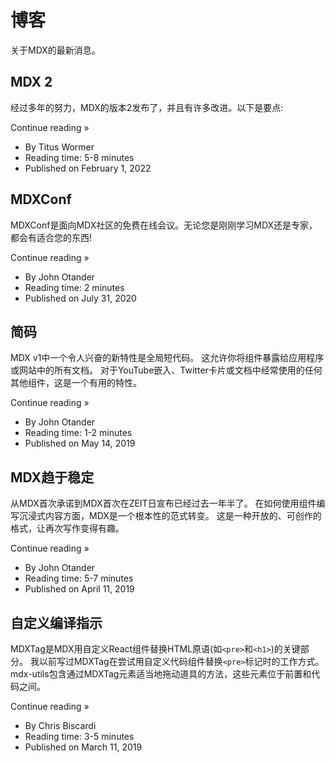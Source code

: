 # 博客

关于MDX的最新消息。

## MDX 2

经过多年的努力，MDX的版本2发布了，并且有许多改进。以下是要点:

Continue reading »

- By Titus Wormer
- Reading time: 5-8 minutes
- Published on February 1, 2022

## MDXConf

MDXConf是面向MDX社区的免费在线会议。无论您是刚刚学习MDX还是专家，都会有适合您的东西!

Continue reading »

- By John Otander
- Reading time: 2 minutes
- Published on July 31, 2020

## 简码

MDX v1中一个令人兴奋的新特性是全局短代码。
这允许你将组件暴露给应用程序或网站中的所有文档。
对于YouTube嵌入、Twitter卡片或文档中经常使用的任何其他组件，这是一个有用的特性。

Continue reading »

- By John Otander
- Reading time: 1-2 minutes
- Published on May 14, 2019

## MDX趋于稳定

从MDX首次承诺到MDX首次在ZEIT日宣布已经过去一年半了。
在如何使用组件编写沉浸式内容方面，MDX是一个根本性的范式转变。
这是一种开放的、可创作的格式，让再次写作变得有趣。

Continue reading »

- By John Otander
- Reading time: 5-7 minutes
- Published on April 11, 2019

## 自定义编译指示

MDXTag是MDX用自定义React组件替换HTML原语(如`<pre>`和`<h1>`)的关键部分。
我以前写过MDXTag在尝试用自定义代码组件替换`<pre>`标记时的工作方式。
mdx-utils包含通过MDXTag元素适当地拖动道具的方法，这些元素位于前置和代码之间。

Continue reading »

- By Chris Biscardi
- Reading time: 3-5 minutes
- Published on March 11, 2019
